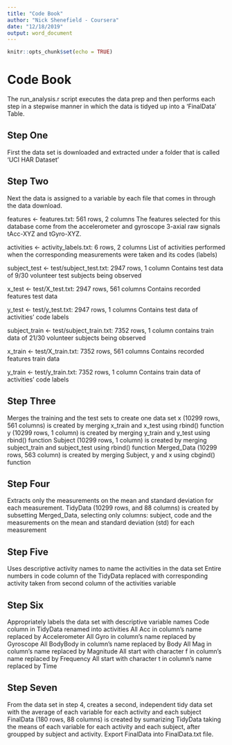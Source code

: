 ---
title: "Code Book"
author: "Nick Shenefield - Coursera"
date: "12/18/2019"
output: word_document
---

```{r setup, include=FALSE}
knitr::opts_chunk$set(echo = TRUE)
```

# Code Book

The run_analysis.r script executes the data prep and then performs each step in a stepwise manner in which the data is tidyed up into a 'FinalData' Table.

## Step One

First the data set is downloaded and extracted under a folder that is called 'UCI HAR Dataset'

## Step Two

Next the data is assigned to a variable by each file that comes in through the data download.

features <- features.txt: 561 rows, 2 columns
  The features selected for this database come from the accelerometer and gyroscope 3-axial raw signals tAcc-XYZ and tGyro-XYZ.
  
activities <- activity_labels.txt: 6 rows, 2 columns
  List of activities performed when the corresponding measurements were taken and its codes (labels)
  
subject_test <- test/subject_test.txt: 2947 rows, 1 column
  Contains test data of 9/30 volunteer test subjects being observed
  
x_test <- test/X_test.txt: 2947 rows, 561 columns
  Contains recorded features test data
  
y_test <- test/y_test.txt: 2947 rows, 1 columns
  Contains test data of activities' code labels
  
subject_train <- test/subject_train.txt: 7352 rows, 1 column
  contains train data of 21/30 volunteer subjects being observed
  
x_train <- test/X_train.txt: 7352 rows, 561 columns
  Contains recorded features train data
  
y_train <- test/y_train.txt: 7352 rows, 1 column
  Contains train data of activities' code labels
  
## Step Three

Merges the training and the test sets to create one data set
  x (10299 rows, 561 columns) is created by merging x_train and x_test using rbind() function
  y (10299 rows, 1 column) is created by merging y_train and y_test using rbind() function
  Subject (10299 rows, 1 column) is created by merging subject_train and subject_test using rbind() function
  Merged_Data (10299 rows, 563 column) is created by merging Subject, y and x using cbgind() function
  
## Step Four

Extracts only the measurements on the mean and standard deviation for each measurement.
  TidyData (10299 rows, and 88 columns) is created by subsetting Merged_Data, selecting only columns: subject, code and the measurements on    the mean and standard deviation (std) for each measurement

## Step Five

Uses descriptive activity names to name the activities in the data set
  Entire numbers in code column of the TidyData replaced with corresponding activity taken from second column of the activities variable

## Step Six

Appropriately labels the data set with descriptive variable names
  Code column in TidyData renamed into activities
  All Acc in column's name replaced by Accelerometer
  All Gyro in column's name replaced by Gyroscope
  All BodyBody in column's name replaced by Body
  All Mag in column's name replaced by Magnitude
  All start with character f in column's name replaced by Frequency
  All start with character t in column's name replaced by Time
  
## Step Seven

From the data set in step 4, creates a second, independent tidy data set with the average of each variable for each activity and each subject
  FinalData (180 rows, 88 columns) is created by sumarizing TidyData taking the means of each variable for each activity and each subject,     after groupped by subject and activity.
  Export FinalData into FinalData.txt file.
  
